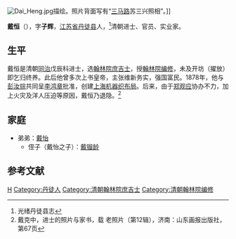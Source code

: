 [[File:Dai_Heng.jpg|thumb]]描绘。照片背面写有“[[三马路|三马路]]苏三兴照相”。]]

'''戴恒'''（{{bd|？||？|}}），字'''子辉'''，[[江苏省|江苏省]][[丹徒县|丹徒县]]人，<ref>光绪丹徒县志</ref>清朝进士、官员、实业家。

==生平==
戴恒是清朝[[同治|同治]]戊辰科进士，选[[翰林院|翰林院]][[庶吉士|庶吉士]]，授[[翰林院|翰林院]][[编修|编修]]，未及开坊（擢放）即乞归终养。此后他曾多次上书皇帝，主张维新务实，强国富民。1878年，他与[[彭汝琮|彭汝琮]]共同呈[[李鸿章|李鸿章]]批准，创建[[上海机器织布局|上海机器织布局]]。后来，由于[[郑观应|郑观应]]协办不力，加上火灾及洋人压迫等原因，戴恒乃退隐。<ref>戴克中，进士的照片与家书，载 老照片（第12辑），济南：山东画报出版社，第67页</ref>

==家庭==
*弟弟：[[戴怡|戴怡]]
**侄子（戴怡之子）：[[戴镏龄|戴镏龄]]

==参考文献==
{{reflist}}

{{同治七年戊辰科殿試金榜}}

{{Authority control}}

{{DEFAULTSORT:Dai戴}}
[[Category:戴姓|H]]
[[Category:丹徒人|Category:丹徒人]]
[[Category:清朝翰林院庶吉士|Category:清朝翰林院庶吉士]]
[[Category:清朝翰林院编修|Category:清朝翰林院编修]]